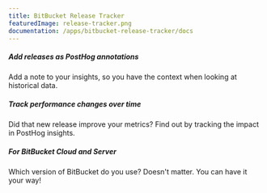 ```yaml
---
title: BitBucket Release Tracker
featuredImage: release-tracker.png
documentation: /apps/bitbucket-release-tracker/docs
---
```


<Section
    divider={false}
    title="Track BitBucket releases in PostHog, so you can correlate releases to performance changes easily."
    size="full"
    cols={3}
>
    <div>
        <h5>Add releases as PostHog annotations</h5>
        <p>Add a note to your insights, so you have the context when looking at historical data.</p>
    </div>
    <div>
        <h5>Track performance changes over time</h5>
        <p>Did that new release improve your metrics? Find out by tracking the impact in PostHog insights.</p>
    </div>
    <div>
        <h5>For BitBucket Cloud and Server</h5>
        <p>Which version of BitBucket do you use? Doesn't matter. You can have it your way!</p>
    </div>
    
</Section>

<Documentation />